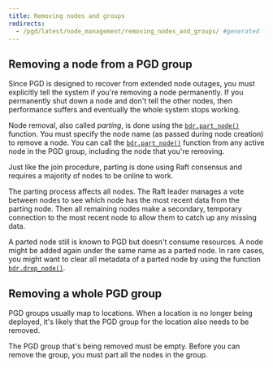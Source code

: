 ```yaml
---
title: Removing nodes and groups
redirects:
  - /pgd/latest/node_management/removing_nodes_and_groups/ #generated for DOCS-1247-PGD-6.0-Docs
---
```


## Removing a node from a PGD group

Since PGD is designed to recover from extended node outages, you
must explicitly tell the system if you're removing a node
permanently. If you permanently shut down a node and don't tell
the other nodes, then performance suffers and eventually
the whole system stops working.

Node removal, also called *parting*, is done using the [`bdr.part_node()`](/pgd/latest/reference/tables-views-functions/nodes-management-interfaces#bdrpart_node)
function. You must specify the node name (as passed during node creation)
to remove a node. You can call the [`bdr.part_node()`](/pgd/latest/reference/tables-views-functions/nodes-management-interfaces#bdrpart_node) function from any active
node in the PGD group, including the node that you're removing.

Just like the join procedure, parting is done using Raft consensus and requires a
majority of nodes to be online to work.

The parting process affects all nodes. The Raft leader manages a vote
between nodes to see which node has the most recent data from the parting node.
Then all remaining nodes make a secondary, temporary connection to the
most recent node to allow them to catch up any missing data.

A parted node still is known to PGD but doesn't consume resources. A
node might be added again under the same name as a parted node.
In rare cases, you might want to clear all metadata of a parted
node by using the function [`bdr.drop_node()`](/pgd/latest/reference/tables-views-functions/functions-internal#bdrdrop_node).

## Removing a whole PGD group

PGD groups usually map to locations. When a location is no longer being deployed,
it's likely that the PGD group for the location also needs to be removed.

The PGD group that's being removed must be empty. Before you can remove the 
group, you must part all the nodes in the group. 
